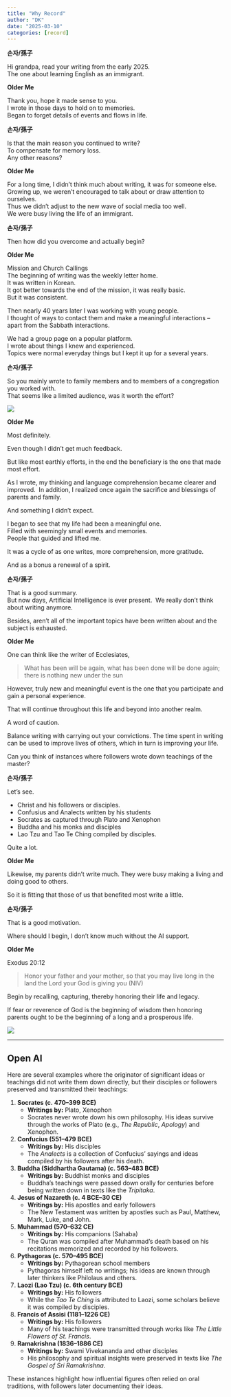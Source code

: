 ```yaml
---
title: "Why Record"
author: "DK"
date: "2025-03-10"
categories: [record]
---
```


**손자/孫子**

Hi grandpa, read your writing from the early 2025.\
The one about learning English as an immigrant.

**Older Me**

Thank you, hope it made sense to you.\
I wrote in those days to hold on to memories.\
Began to forget details of events and flows in life.

**손자/孫子**

Is that the main reason you continued to write?\
To compensate for memory loss.\
Any other reasons?

**Older Me**

For a long time, I didn't think much about writing, it was for someone else.\
Growing up, we weren't encouraged to talk about or draw attention to ourselves.\
Thus we didn't adjust to the new wave of social media too well.\
We were busy living the life of an immigrant.

**손자/孫子**

Then how did you overcome and actually begin?

**Older Me**

Mission and Church Callings\
The beginning of writing was the weekly letter home.\
It was written in Korean.\
It got better towards the end of the mission, it was really basic.\
But it was consistent.

Then nearly 40 years later I was working with young people.\
I thought of ways to contact them and make a meaningful interactions -- apart from the Sabbath interactions.

We had a group page on a popular platform.\
I wrote about things I knew and experienced.\
Topics were normal everyday things but I kept it up for a several years.

**손자/孫子**

So you mainly wrote to family members and to members of a congregation you worked with.\
That seems like a limited audience, was it worth the effort?

![](images/DSC_9174%20Copy%20Copy.JPG)

**Older Me**

Most definitely.

Even though I didn't get much feedback.

But like most earthly efforts, in the end the beneficiary is the one that made most effort.

As I wrote, my thinking and language comprehension became clearer and improved.  In addition, I realized once again the sacrifice and blessings of parents and family.

And something I didn't expect.

I began to see that my life had been a meaningful one.\
Filled with seemingly small events and memories.\
People that guided and lifted me.

It was a cycle of as one writes, more comprehension, more gratitude.

And as a bonus a renewal of a spirit.

**손자/孫子**

That is a good summary.\
But now days, Artificial Intelligence is ever present.  We really don't think about writing anymore.

Besides, aren't all of the important topics have been written about and the subject is exhausted.

**Older Me**

One can think like the writer of Ecclesiates,

> What has been will be again, what has been done will be done again; there is nothing new under the sun

However, truly new and meaningful event is the one that you participate and gain a personal experience.

That will continue throughout this life and beyond into another realm.

A word of caution.

Balance writing with carrying out your convictions.
The time spent in writing can be used to improve lives of others, which in turn is improving your life.

Can you think of instances where followers wrote down teachings of the master?

**손자/孫子**

Let's see.  

- Christ and his followers or disciples.
- Confusius and Analects written by his students
- Socrates as captured through Plato and Xenophon
- Buddha and his monks and disciples
- Lao Tzu and Tao Te Ching compiled by disciples.

Quite a lot.

**Older Me**

Likewise, my parents didn't write much.
They were busy making a living and doing good to others.

So it is fitting that those of us that benefited most write a little.

**손자/孫子**

That is a good motivation.

Where should I begin, I don't know much without the AI support.

**Older Me**

Exodus 20:12

> Honor your father and your mother, so that you may live long in the land the Lord your God is giving you (NIV)

Begin by recalling, capturing, thereby honoring their life and legacy.

If fear or reverence of God is the beginning of wisdom then honoring parents ought to be the beginning of a long and a prosperous life.

![](images/20250312_174700~2.jpg)


---

## Open AI

Here are several examples where the originator of significant ideas or teachings did not write them down directly, but their disciples or followers preserved and transmitted their teachings:

1. **Socrates (c. 470–399 BCE)**  
   - **Writings by:** Plato, Xenophon  
   - Socrates never wrote down his own philosophy. His ideas survive through the works of Plato (e.g., *The Republic*, *Apology*) and Xenophon.

2. **Confucius (551–479 BCE)**  
   - **Writings by:** His disciples  
   - The *Analects* is a collection of Confucius' sayings and ideas compiled by his followers after his death.

3. **Buddha (Siddhartha Gautama) (c. 563–483 BCE)**  
   - **Writings by:** Buddhist monks and disciples  
   - Buddha's teachings were passed down orally for centuries before being written down in texts like the *Tripitaka*.

4. **Jesus of Nazareth (c. 4 BCE–30 CE)**  
   - **Writings by:** His apostles and early followers  
   - The New Testament was written by apostles such as Paul, Matthew, Mark, Luke, and John.

5. **Muhammad (570–632 CE)**  
   - **Writings by:** His companions (Sahaba)  
   - The Quran was compiled after Muhammad’s death based on his recitations memorized and recorded by his followers.

6. **Pythagoras (c. 570–495 BCE)**  
   - **Writings by:** Pythagorean school members  
   - Pythagoras himself left no writings; his ideas are known through later thinkers like Philolaus and others.

7. **Laozi (Lao Tzu) (c. 6th century BCE)**  
   - **Writings by:** His followers  
   - While the *Tao Te Ching* is attributed to Laozi, some scholars believe it was compiled by disciples.

8. **Francis of Assisi (1181–1226 CE)**  
   - **Writings by:** His followers  
   - Many of his teachings were transmitted through works like *The Little Flowers of St. Francis*.

9. **Ramakrishna (1836–1886 CE)**  
   - **Writings by:** Swami Vivekananda and other disciples  
   - His philosophy and spiritual insights were preserved in texts like *The Gospel of Sri Ramakrishna*.

These instances highlight how influential figures often relied on oral traditions, with followers later documenting their ideas.
